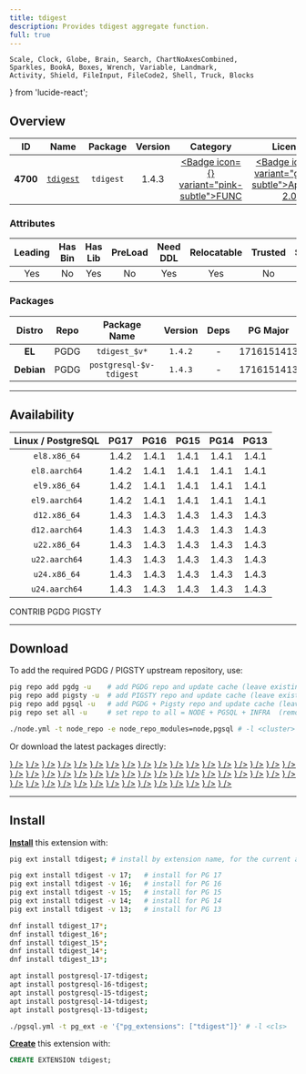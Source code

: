 ```yaml
---
title: tdigest
description: Provides tdigest aggregate function.
full: true
---
```


    Scale, Clock, Globe, Brain, Search, ChartNoAxesCombined,
    Sparkles, BookA, Boxes, Wrench, Variable, Landmark,
    Activity, Shield, FileInput, FileCode2, Shell, Truck, Blocks
} from 'lucide-react';

## Overview

| <TooltipIconButton tooltip="Extension unique identifier" side="top">ID</TooltipIconButton> | <TooltipIconButton tooltip="Extension name" side="top">Name</TooltipIconButton> | <TooltipIconButton tooltip="Package name for installation" side="top">Package</TooltipIconButton> | <TooltipIconButton tooltip="Latest available extension version" side="top">Version</TooltipIconButton> | <TooltipIconButton tooltip="Extension category" side="top">Category</TooltipIconButton> | <TooltipIconButton tooltip="Open source license" side="top">License</TooltipIconButton> | <TooltipIconButton tooltip="Programming language" side="top">Lang</TooltipIconButton> |
|:--------:|:--------:|:----------:|:--------------:|:---------------------------------------:|:------------------------------------------------------:|:----:|
| **4700** | [`tdigest`](https://github.com/tvondra/tdigest) | `tdigest` | 1.4.3 | <a href="/ext/func" className="no-underline"><Badge icon={<Variable />} variant="pink-subtle">FUNC</Badge></a> | <a href="/ext/list/license#apache-20" className="no-underline"><Badge icon={<Scale />} variant="green-subtle">Apache-2.0</Badge></a> | <a href="/ext/list/lang#c"><Badge icon={<FileCode2 />} variant="blue-subtle">C</Badge></a> |

### Attributes

| <TooltipIconButton tooltip="The Primary Leading extension in the Package" side="top">Leading</TooltipIconButton> | <TooltipIconButton tooltip="Contains binary utils" side="top">Has Bin</TooltipIconButton> | <TooltipIconButton tooltip="Contains .so shared library files" side="top">Has Lib</TooltipIconButton> | <TooltipIconButton tooltip="Requires preloading via shared_preload_libraries" side="top">PreLoad</TooltipIconButton> | <TooltipIconButton tooltip="Requires CREATE EXTENSION DDL command" side="top">Need DDL</TooltipIconButton> | <TooltipIconButton tooltip="Can be installed in any schema" side="top">Relocatable</TooltipIconButton> | <TooltipIconButton tooltip="Can be created by non-superuser" side="top">Trusted</TooltipIconButton> | <TooltipIconButton tooltip="Schemas used by this extension" side="top">Schemas</TooltipIconButton> |
|:-------:|:-------:|:-------:|:-------:|:--------:|:-----------:|:-------:|:-------:|
| Yes | No | Yes | No | Yes | Yes | No | - |

### Packages

| <TooltipIconButton tooltip="Linux distribution family, EL or Debian" side="top">Distro</TooltipIconButton> | <TooltipIconButton tooltip="Package repository" side="top">Repo</TooltipIconButton> | <TooltipIconButton tooltip="The RPM/DEB Package Name Pattern (replace $v with real pg major)" side="top">Package Name</TooltipIconButton> | <TooltipIconButton tooltip="Latest package version" side="top">Version</TooltipIconButton> | <TooltipIconButton tooltip="RPM/DEB Package dependencies" side="top">Deps</TooltipIconButton> | <TooltipIconButton tooltip="Available in these PostgreSQL Major Versions" side="top">PG Major</TooltipIconButton> |
|:----------:|:--------:|:------------------------:|:-----------:|:------------:|:------------------:|
|   **EL**   | <Badge variant="blue-subtle"><span className="font-bold">PGDG</span></Badge> | `tdigest_$v*` | `1.4.2` | - | <Badge variant="green-subtle">17</Badge><Badge variant="green-subtle">16</Badge><Badge variant="green-subtle">15</Badge><Badge variant="green-subtle">14</Badge><Badge variant="green-subtle">13</Badge> |
| **Debian** | <Badge variant="blue-subtle"><span className="font-bold">PGDG</span></Badge> | `postgresql-$v-tdigest` | `1.4.3` | - | <Badge variant="green-subtle">17</Badge><Badge variant="green-subtle">16</Badge><Badge variant="green-subtle">15</Badge><Badge variant="green-subtle">14</Badge><Badge variant="green-subtle">13</Badge> |



------

## Availability

| <TooltipIconButton tooltip="Linux Distro Arch / PostgreSQL Major Version" side="top">Linux / PostgreSQL </TooltipIconButton> | **PG17** | **PG16** | **PG15** | **PG14** | **PG13** |
|:-----:|:-----:|:-----:|:-----:|:-----:|:-----:|
| `el8.x86_64` | <Badge variant="blue-subtle">1.4.2</Badge> | <Badge variant="blue-subtle">1.4.1</Badge> | <Badge variant="blue-subtle">1.4.1</Badge> | <Badge variant="blue-subtle">1.4.1</Badge> | <Badge variant="blue-subtle">1.4.1</Badge> |
| `el8.aarch64` | <Badge variant="blue-subtle">1.4.2</Badge> | <Badge variant="blue-subtle">1.4.1</Badge> | <Badge variant="blue-subtle">1.4.1</Badge> | <Badge variant="blue-subtle">1.4.1</Badge> | <Badge variant="blue-subtle">1.4.1</Badge> |
| `el9.x86_64` | <Badge variant="blue-subtle">1.4.2</Badge> | <Badge variant="blue-subtle">1.4.1</Badge> | <Badge variant="blue-subtle">1.4.1</Badge> | <Badge variant="blue-subtle">1.4.1</Badge> | <Badge variant="blue-subtle">1.4.1</Badge> |
| `el9.aarch64` | <Badge variant="blue-subtle">1.4.2</Badge> | <Badge variant="blue-subtle">1.4.1</Badge> | <Badge variant="blue-subtle">1.4.1</Badge> | <Badge variant="blue-subtle">1.4.1</Badge> | <Badge variant="blue-subtle">1.4.1</Badge> |
| `d12.x86_64` | <Badge variant="blue-subtle">1.4.3</Badge> | <Badge variant="blue-subtle">1.4.3</Badge> | <Badge variant="blue-subtle">1.4.3</Badge> | <Badge variant="blue-subtle">1.4.3</Badge> | <Badge variant="blue-subtle">1.4.3</Badge> |
| `d12.aarch64` | <Badge variant="blue-subtle">1.4.3</Badge> | <Badge variant="blue-subtle">1.4.3</Badge> | <Badge variant="blue-subtle">1.4.3</Badge> | <Badge variant="blue-subtle">1.4.3</Badge> | <Badge variant="blue-subtle">1.4.3</Badge> |
| `u22.x86_64` | <Badge variant="blue-subtle">1.4.3</Badge> | <Badge variant="blue-subtle">1.4.3</Badge> | <Badge variant="blue-subtle">1.4.3</Badge> | <Badge variant="blue-subtle">1.4.3</Badge> | <Badge variant="blue-subtle">1.4.3</Badge> |
| `u22.aarch64` | <Badge variant="blue-subtle">1.4.3</Badge> | <Badge variant="blue-subtle">1.4.3</Badge> | <Badge variant="blue-subtle">1.4.3</Badge> | <Badge variant="blue-subtle">1.4.3</Badge> | <Badge variant="blue-subtle">1.4.3</Badge> |
| `u24.x86_64` | <Badge variant="blue-subtle">1.4.3</Badge> | <Badge variant="blue-subtle">1.4.3</Badge> | <Badge variant="blue-subtle">1.4.3</Badge> | <Badge variant="blue-subtle">1.4.3</Badge> | <Badge variant="blue-subtle">1.4.3</Badge> |
| `u24.aarch64` | <Badge variant="blue-subtle">1.4.3</Badge> | <Badge variant="blue-subtle">1.4.3</Badge> | <Badge variant="blue-subtle">1.4.3</Badge> | <Badge variant="blue-subtle">1.4.3</Badge> | <Badge variant="blue-subtle">1.4.3</Badge> |

<Badge variant="green-subtle"><span className="font-black">CONTRIB</span></Badge> <Badge variant="blue-subtle"><span className="font-black">PGDG</span></Badge> <Badge variant="amber-subtle"><span className="font-black">PIGSTY</span></Badge>

------

## Download

To add the required PGDG / PIGSTY upstream repository, use:

```bash tab="pig"
pig repo add pgdg -u    # add PGDG repo and update cache (leave existing repos)
pig repo add pigsty -u  # add PIGSTY repo and update cache (leave existing repos)
pig repo add pgsql -u   # add PGDG + Pigsty repo and update cache (leave existing repos)
pig repo set all -u     # set repo to all = NODE + PGSQL + INFRA  (remove existing repos)
```
```bash tab="pigsty"
./node.yml -t node_repo -e node_repo_modules=node,pgsql # -l <cluster>
```

Or download the latest packages directly:

<Files>
    <Folder name="el8.x86_64">
        <a href="https://download.postgresql.org/pub/repos/yum/17/redhat/rhel-8-x86_64/tdigest_17-1.4.2-1PGDG.rhel8.x86_64.rpm"><File name="tdigest_17-1.4.2-1PGDG.rhel8.x86_64.rpm" icon={<Package className="text-emerald-500" />} /></a>
        <a href="https://download.postgresql.org/pub/repos/yum/16/redhat/rhel-8-x86_64/tdigest_16-1.4.1-1PGDG.rhel8.x86_64.rpm"><File name="tdigest_16-1.4.1-1PGDG.rhel8.x86_64.rpm" icon={<Package className="text-emerald-500" />} /></a>
        <a href="https://download.postgresql.org/pub/repos/yum/15/redhat/rhel-8-x86_64/tdigest_15-1.4.1-1PGDG.rhel8.x86_64.rpm"><File name="tdigest_15-1.4.1-1PGDG.rhel8.x86_64.rpm" icon={<Package className="text-emerald-500" />} /></a>
        <a href="https://download.postgresql.org/pub/repos/yum/14/redhat/rhel-8-x86_64/tdigest_14-1.4.1-1PGDG.rhel8.x86_64.rpm"><File name="tdigest_14-1.4.1-1PGDG.rhel8.x86_64.rpm" icon={<Package className="text-emerald-500" />} /></a>
        <a href="https://download.postgresql.org/pub/repos/yum/13/redhat/rhel-8-x86_64/tdigest_13-1.4.1-1PGDG.rhel8.x86_64.rpm"><File name="tdigest_13-1.4.1-1PGDG.rhel8.x86_64.rpm" icon={<Package className="text-emerald-500" />} /></a>
    </Folder>
    <Folder name="el8.aarch64">
        <a href="https://download.postgresql.org/pub/repos/yum/17/redhat/rhel-8-aarch64/tdigest_17-1.4.2-1PGDG.rhel8.aarch64.rpm"><File name="tdigest_17-1.4.2-1PGDG.rhel8.aarch64.rpm" icon={<Package className="text-orange-500" />} /></a>
        <a href="https://download.postgresql.org/pub/repos/yum/16/redhat/rhel-8-aarch64/tdigest_16-1.4.1-1PGDG.rhel8.aarch64.rpm"><File name="tdigest_16-1.4.1-1PGDG.rhel8.aarch64.rpm" icon={<Package className="text-orange-500" />} /></a>
        <a href="https://download.postgresql.org/pub/repos/yum/15/redhat/rhel-8-aarch64/tdigest_15-1.4.1-1PGDG.rhel8.aarch64.rpm"><File name="tdigest_15-1.4.1-1PGDG.rhel8.aarch64.rpm" icon={<Package className="text-orange-500" />} /></a>
        <a href="https://download.postgresql.org/pub/repos/yum/14/redhat/rhel-8-aarch64/tdigest_14-1.4.1-1PGDG.rhel8.aarch64.rpm"><File name="tdigest_14-1.4.1-1PGDG.rhel8.aarch64.rpm" icon={<Package className="text-orange-500" />} /></a>
        <a href="https://download.postgresql.org/pub/repos/yum/13/redhat/rhel-8-aarch64/tdigest_13-1.4.1-1PGDG.rhel8.aarch64.rpm"><File name="tdigest_13-1.4.1-1PGDG.rhel8.aarch64.rpm" icon={<Package className="text-orange-500" />} /></a>
    </Folder>
    <Folder name="el9.x86_64">
        <a href="https://download.postgresql.org/pub/repos/yum/17/redhat/rhel-9-x86_64/tdigest_17-1.4.2-1PGDG.rhel9.x86_64.rpm"><File name="tdigest_17-1.4.2-1PGDG.rhel9.x86_64.rpm" icon={<Package className="text-emerald-500" />} /></a>
        <a href="https://download.postgresql.org/pub/repos/yum/16/redhat/rhel-9-x86_64/tdigest_16-1.4.1-1PGDG.rhel9.x86_64.rpm"><File name="tdigest_16-1.4.1-1PGDG.rhel9.x86_64.rpm" icon={<Package className="text-emerald-500" />} /></a>
        <a href="https://download.postgresql.org/pub/repos/yum/15/redhat/rhel-9-x86_64/tdigest_15-1.4.1-1PGDG.rhel9.x86_64.rpm"><File name="tdigest_15-1.4.1-1PGDG.rhel9.x86_64.rpm" icon={<Package className="text-emerald-500" />} /></a>
        <a href="https://download.postgresql.org/pub/repos/yum/14/redhat/rhel-9-x86_64/tdigest_14-1.4.1-1PGDG.rhel9.x86_64.rpm"><File name="tdigest_14-1.4.1-1PGDG.rhel9.x86_64.rpm" icon={<Package className="text-emerald-500" />} /></a>
        <a href="https://download.postgresql.org/pub/repos/yum/13/redhat/rhel-9-x86_64/tdigest_13-1.4.1-1PGDG.rhel9.x86_64.rpm"><File name="tdigest_13-1.4.1-1PGDG.rhel9.x86_64.rpm" icon={<Package className="text-emerald-500" />} /></a>
    </Folder>
    <Folder name="el9.aarch64">
        <a href="https://download.postgresql.org/pub/repos/yum/17/redhat/rhel-9-aarch64/tdigest_17-1.4.2-1PGDG.rhel9.aarch64.rpm"><File name="tdigest_17-1.4.2-1PGDG.rhel9.aarch64.rpm" icon={<Package className="text-orange-500" />} /></a>
        <a href="https://download.postgresql.org/pub/repos/yum/16/redhat/rhel-9-aarch64/tdigest_16-1.4.1-1PGDG.rhel9.aarch64.rpm"><File name="tdigest_16-1.4.1-1PGDG.rhel9.aarch64.rpm" icon={<Package className="text-orange-500" />} /></a>
        <a href="https://download.postgresql.org/pub/repos/yum/15/redhat/rhel-9-aarch64/tdigest_15-1.4.1-1PGDG.rhel9.aarch64.rpm"><File name="tdigest_15-1.4.1-1PGDG.rhel9.aarch64.rpm" icon={<Package className="text-orange-500" />} /></a>
        <a href="https://download.postgresql.org/pub/repos/yum/14/redhat/rhel-9-aarch64/tdigest_14-1.4.1-1PGDG.rhel9.aarch64.rpm"><File name="tdigest_14-1.4.1-1PGDG.rhel9.aarch64.rpm" icon={<Package className="text-orange-500" />} /></a>
        <a href="https://download.postgresql.org/pub/repos/yum/13/redhat/rhel-9-aarch64/tdigest_13-1.4.1-1PGDG.rhel9.aarch64.rpm"><File name="tdigest_13-1.4.1-1PGDG.rhel9.aarch64.rpm" icon={<Package className="text-orange-500" />} /></a>
    </Folder>
    <Folder name="d12.x86_64">
        <a href="https://apt.postgresql.org/pub/repos/apt/pool/main/t/tdigest/postgresql-17-tdigest_1.4.3-1.pgdg120+1_arm64.deb"><File name="postgresql-17-tdigest_1.4.3-1.pgdg120+1_arm64.deb" icon={<Box className="text-emerald-500" />} /></a>
        <a href="https://apt.postgresql.org/pub/repos/apt/pool/main/t/tdigest/postgresql-16-tdigest_1.4.3-1.pgdg120+1_arm64.deb"><File name="postgresql-16-tdigest_1.4.3-1.pgdg120+1_arm64.deb" icon={<Box className="text-emerald-500" />} /></a>
        <a href="https://apt.postgresql.org/pub/repos/apt/pool/main/t/tdigest/postgresql-15-tdigest_1.4.3-1.pgdg120+1_arm64.deb"><File name="postgresql-15-tdigest_1.4.3-1.pgdg120+1_arm64.deb" icon={<Box className="text-emerald-500" />} /></a>
        <a href="https://apt.postgresql.org/pub/repos/apt/pool/main/t/tdigest/postgresql-14-tdigest_1.4.3-1.pgdg120+1_arm64.deb"><File name="postgresql-14-tdigest_1.4.3-1.pgdg120+1_arm64.deb" icon={<Box className="text-emerald-500" />} /></a>
        <a href="https://apt.postgresql.org/pub/repos/apt/pool/main/t/tdigest/postgresql-13-tdigest_1.4.3-1.pgdg120+1_arm64.deb"><File name="postgresql-13-tdigest_1.4.3-1.pgdg120+1_arm64.deb" icon={<Box className="text-emerald-500" />} /></a>
    </Folder>
    <Folder name="d12.aarch64">
        <a href="https://apt.postgresql.org/pub/repos/apt/pool/main/t/tdigest/postgresql-17-tdigest_1.4.3-1.pgdg120+1_amd64.deb"><File name="postgresql-17-tdigest_1.4.3-1.pgdg120+1_amd64.deb" icon={<Box className="text-orange-500" />} /></a>
        <a href="https://apt.postgresql.org/pub/repos/apt/pool/main/t/tdigest/postgresql-16-tdigest_1.4.3-1.pgdg120+1_amd64.deb"><File name="postgresql-16-tdigest_1.4.3-1.pgdg120+1_amd64.deb" icon={<Box className="text-orange-500" />} /></a>
        <a href="https://apt.postgresql.org/pub/repos/apt/pool/main/t/tdigest/postgresql-15-tdigest_1.4.3-1.pgdg120+1_amd64.deb"><File name="postgresql-15-tdigest_1.4.3-1.pgdg120+1_amd64.deb" icon={<Box className="text-orange-500" />} /></a>
        <a href="https://apt.postgresql.org/pub/repos/apt/pool/main/t/tdigest/postgresql-14-tdigest_1.4.3-1.pgdg120+1_amd64.deb"><File name="postgresql-14-tdigest_1.4.3-1.pgdg120+1_amd64.deb" icon={<Box className="text-orange-500" />} /></a>
        <a href="https://apt.postgresql.org/pub/repos/apt/pool/main/t/tdigest/postgresql-13-tdigest_1.4.3-1.pgdg120+1_amd64.deb"><File name="postgresql-13-tdigest_1.4.3-1.pgdg120+1_amd64.deb" icon={<Box className="text-orange-500" />} /></a>
    </Folder>
    <Folder name="u22.x86_64">
        <a href="https://apt.postgresql.org/pub/repos/apt/pool/main/t/tdigest/postgresql-17-tdigest_1.4.3-1.pgdg22.04+1_amd64.deb"><File name="postgresql-17-tdigest_1.4.3-1.pgdg22.04+1_amd64.deb" icon={<Box className="text-emerald-500" />} /></a>
        <a href="https://apt.postgresql.org/pub/repos/apt/pool/main/t/tdigest/postgresql-16-tdigest_1.4.3-1.pgdg22.04+1_amd64.deb"><File name="postgresql-16-tdigest_1.4.3-1.pgdg22.04+1_amd64.deb" icon={<Box className="text-emerald-500" />} /></a>
        <a href="https://apt.postgresql.org/pub/repos/apt/pool/main/t/tdigest/postgresql-15-tdigest_1.4.3-1.pgdg22.04+1_amd64.deb"><File name="postgresql-15-tdigest_1.4.3-1.pgdg22.04+1_amd64.deb" icon={<Box className="text-emerald-500" />} /></a>
        <a href="https://apt.postgresql.org/pub/repos/apt/pool/main/t/tdigest/postgresql-14-tdigest_1.4.3-1.pgdg22.04+1_amd64.deb"><File name="postgresql-14-tdigest_1.4.3-1.pgdg22.04+1_amd64.deb" icon={<Box className="text-emerald-500" />} /></a>
        <a href="https://apt.postgresql.org/pub/repos/apt/pool/main/t/tdigest/postgresql-13-tdigest_1.4.3-1.pgdg22.04+1_amd64.deb"><File name="postgresql-13-tdigest_1.4.3-1.pgdg22.04+1_amd64.deb" icon={<Box className="text-emerald-500" />} /></a>
    </Folder>
    <Folder name="u22.aarch64">
        <a href="https://apt.postgresql.org/pub/repos/apt/pool/main/t/tdigest/postgresql-17-tdigest_1.4.3-1.pgdg22.04+1_arm64.deb"><File name="postgresql-17-tdigest_1.4.3-1.pgdg22.04+1_arm64.deb" icon={<Box className="text-orange-500" />} /></a>
        <a href="https://apt.postgresql.org/pub/repos/apt/pool/main/t/tdigest/postgresql-16-tdigest_1.4.3-1.pgdg22.04+1_arm64.deb"><File name="postgresql-16-tdigest_1.4.3-1.pgdg22.04+1_arm64.deb" icon={<Box className="text-orange-500" />} /></a>
        <a href="https://apt.postgresql.org/pub/repos/apt/pool/main/t/tdigest/postgresql-15-tdigest_1.4.3-1.pgdg22.04+1_arm64.deb"><File name="postgresql-15-tdigest_1.4.3-1.pgdg22.04+1_arm64.deb" icon={<Box className="text-orange-500" />} /></a>
        <a href="https://apt.postgresql.org/pub/repos/apt/pool/main/t/tdigest/postgresql-14-tdigest_1.4.3-1.pgdg22.04+1_arm64.deb"><File name="postgresql-14-tdigest_1.4.3-1.pgdg22.04+1_arm64.deb" icon={<Box className="text-orange-500" />} /></a>
        <a href="https://apt.postgresql.org/pub/repos/apt/pool/main/t/tdigest/postgresql-13-tdigest_1.4.3-1.pgdg22.04+1_arm64.deb"><File name="postgresql-13-tdigest_1.4.3-1.pgdg22.04+1_arm64.deb" icon={<Box className="text-orange-500" />} /></a>
    </Folder>
    <Folder name="u24.x86_64">
        <a href="https://apt.postgresql.org/pub/repos/apt/pool/main/t/tdigest/postgresql-17-tdigest_1.4.3-1.pgdg24.04+1_amd64.deb"><File name="postgresql-17-tdigest_1.4.3-1.pgdg24.04+1_amd64.deb" icon={<Box className="text-emerald-500" />} /></a>
        <a href="https://apt.postgresql.org/pub/repos/apt/pool/main/t/tdigest/postgresql-16-tdigest_1.4.3-1.pgdg24.04+1_amd64.deb"><File name="postgresql-16-tdigest_1.4.3-1.pgdg24.04+1_amd64.deb" icon={<Box className="text-emerald-500" />} /></a>
        <a href="https://apt.postgresql.org/pub/repos/apt/pool/main/t/tdigest/postgresql-15-tdigest_1.4.3-1.pgdg24.04+1_amd64.deb"><File name="postgresql-15-tdigest_1.4.3-1.pgdg24.04+1_amd64.deb" icon={<Box className="text-emerald-500" />} /></a>
        <a href="https://apt.postgresql.org/pub/repos/apt/pool/main/t/tdigest/postgresql-14-tdigest_1.4.3-1.pgdg24.04+1_amd64.deb"><File name="postgresql-14-tdigest_1.4.3-1.pgdg24.04+1_amd64.deb" icon={<Box className="text-emerald-500" />} /></a>
        <a href="https://apt.postgresql.org/pub/repos/apt/pool/main/t/tdigest/postgresql-13-tdigest_1.4.3-1.pgdg24.04+1_amd64.deb"><File name="postgresql-13-tdigest_1.4.3-1.pgdg24.04+1_amd64.deb" icon={<Box className="text-emerald-500" />} /></a>
    </Folder>
    <Folder name="u24.aarch64">
        <a href="https://apt.postgresql.org/pub/repos/apt/pool/main/t/tdigest/postgresql-17-tdigest_1.4.3-1.pgdg24.04+1_arm64.deb"><File name="postgresql-17-tdigest_1.4.3-1.pgdg24.04+1_arm64.deb" icon={<Box className="text-orange-500" />} /></a>
        <a href="https://apt.postgresql.org/pub/repos/apt/pool/main/t/tdigest/postgresql-16-tdigest_1.4.3-1.pgdg24.04+1_arm64.deb"><File name="postgresql-16-tdigest_1.4.3-1.pgdg24.04+1_arm64.deb" icon={<Box className="text-orange-500" />} /></a>
        <a href="https://apt.postgresql.org/pub/repos/apt/pool/main/t/tdigest/postgresql-15-tdigest_1.4.3-1.pgdg24.04+1_arm64.deb"><File name="postgresql-15-tdigest_1.4.3-1.pgdg24.04+1_arm64.deb" icon={<Box className="text-orange-500" />} /></a>
        <a href="https://apt.postgresql.org/pub/repos/apt/pool/main/t/tdigest/postgresql-14-tdigest_1.4.3-1.pgdg24.04+1_arm64.deb"><File name="postgresql-14-tdigest_1.4.3-1.pgdg24.04+1_arm64.deb" icon={<Box className="text-orange-500" />} /></a>
        <a href="https://apt.postgresql.org/pub/repos/apt/pool/main/t/tdigest/postgresql-13-tdigest_1.4.3-1.pgdg24.04+1_arm64.deb"><File name="postgresql-13-tdigest_1.4.3-1.pgdg24.04+1_arm64.deb" icon={<Box className="text-orange-500" />} /></a>
    </Folder>
</Files>

------

## Install

[**Install**](/docs/pgsql/ext/install) this extension with:

```bash tab="pig"
pig ext install tdigest; # install by extension name, for the current active PG version

pig ext install tdigest -v 17;   # install for PG 17
pig ext install tdigest -v 16;   # install for PG 16
pig ext install tdigest -v 15;   # install for PG 15
pig ext install tdigest -v 14;   # install for PG 14
pig ext install tdigest -v 13;   # install for PG 13
```
```bash tab="yum" 
dnf install tdigest_17*;
dnf install tdigest_16*;
dnf install tdigest_15*;
dnf install tdigest_14*;
dnf install tdigest_13*;
```
```bash tab="apt" 
apt install postgresql-17-tdigest;
apt install postgresql-16-tdigest;
apt install postgresql-15-tdigest;
apt install postgresql-14-tdigest;
apt install postgresql-13-tdigest;
```
```bash tab="ansible"
./pgsql.yml -t pg_ext -e '{"pg_extensions": ["tdigest"]}' # -l <cls>
```

[**Create**](/docs/pgsql/ext/create) this extension with:

```sql
CREATE EXTENSION tdigest;
```


